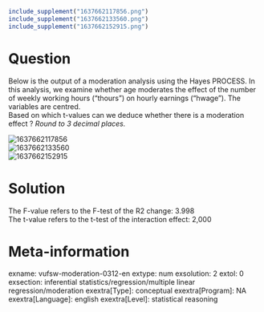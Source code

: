 ```r
include_supplement("1637662117856.png")
include_supplement("1637662133560.png")
include_supplement("1637662152915.png")
```

Question
========
Below is the output of a moderation analysis using the Hayes PROCESS. In
this analysis, we examine whether age moderates the effect of the number
of weekly working hours ("thours") on hourly earnings ("hwage"). The
variables are centred.  
Based on which t-values can we deduce whether there is a moderation
effect ? *Round to 3 decimal places.*  
  
<img src="1637662117856.png" class="fr-fic fr-dii tvcss_2"
alt="1637662117856" />  
<img src="1637662133560.png" class="fr-fic fr-dii tvcss_2"
alt="1637662133560" />  
<img src="1637662152915.png" class="fr-fic fr-dii tvcss_2"
alt="1637662152915" />


Solution
========





The F-value refers to the F-test of the R2 change: 3.998  
The t-value refers to the t-test of the interaction effect: 2,000





Meta-information
================
exname: vufsw-moderation-0312-en
extype: num
exsolution: 2
extol: 0
exsection: inferential statistics/regression/multiple linear regression/moderation
exextra[Type]: conceptual
exextra[Program]: NA
exextra[Language]: english
exextra[Level]: statistical reasoning


